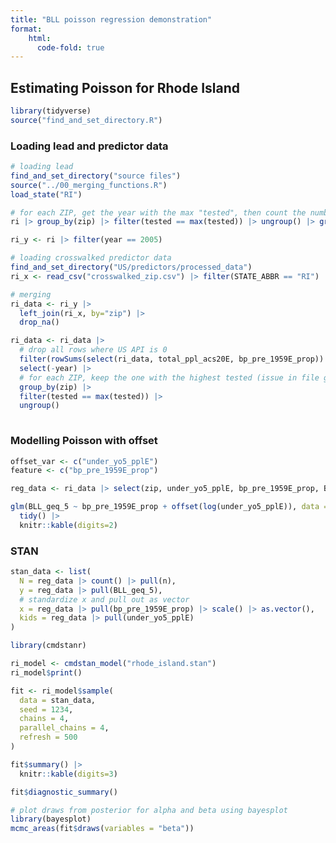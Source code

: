 ```yaml
---
title: "BLL poisson regression demonstration"
format:
    html:
      code-fold: true
---
```


## Estimating Poisson for Rhode Island

```r
library(tidyverse)
source("find_and_set_directory.R")
```

### Loading lead and predictor data

```r
# loading lead
find_and_set_directory("source files")
source("../00_merging_functions.R")
load_state("RI")
```

```r
# for each ZIP, get the year with the max "tested", then count the number of times that year appears
ri |> group_by(zip) |> filter(tested == max(tested)) |> ungroup() |> group_by(year) |> count()
```

```r
ri_y <- ri |> filter(year == 2005)
```

```r
# loading crosswalked predictor data
find_and_set_directory("US/predictors/processed_data")
ri_x <- read_csv("crosswalked_zip.csv") |> filter(STATE_ABBR == "RI")
```

```r
# merging
ri_data <- ri_y |> 
  left_join(ri_x, by="zip") |> 
  drop_na()

ri_data <- ri_data |> 
  # drop all rows where US API is 0
  filter(rowSums(select(ri_data, total_ppl_acs20E, bp_pre_1959E_prop)) > 0) |> 
  select(-year) |> 
  # for each ZIP, keep the one with the highest tested (issue in file generation)
  group_by(zip) |>
  filter(tested == max(tested)) |> 
  ungroup()
  
```

### Modelling Poisson with offset

```r
offset_var <- c("under_yo5_pplE")
feature <- c("bp_pre_1959E_prop")

reg_data <- ri_data |> select(zip, under_yo5_pplE, bp_pre_1959E_prop, BLL_geq_5)
```

```r
glm(BLL_geq_5 ~ bp_pre_1959E_prop + offset(log(under_yo5_pplE)), data = reg_data, family = "poisson") |>
  tidy() |>
  knitr::kable(digits=2)
```

### STAN

```r
stan_data <- list(
  N = reg_data |> count() |> pull(n),
  y = reg_data |> pull(BLL_geq_5),
  # standardize x and pull out as vector
  x = reg_data |> pull(bp_pre_1959E_prop) |> scale() |> as.vector(),
  kids = reg_data |> pull(under_yo5_pplE)
)
```

```r
library(cmdstanr)

ri_model <- cmdstan_model("rhode_island.stan")
ri_model$print()
```

```r
fit <- ri_model$sample(
  data = stan_data,
  seed = 1234,
  chains = 4, 
  parallel_chains = 4,
  refresh = 500
)
```

```r
fit$summary() |> 
  knitr::kable(digits=3)
```

```r
fit$diagnostic_summary()
```

```r
# plot draws from posterior for alpha and beta using bayesplot
library(bayesplot)
mcmc_areas(fit$draws(variables = "beta"))
```
